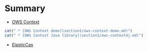 # Summary

* [OWS Context](section1/ows-context.md)
```r
cat(" * [OWS Context demo](section1/ows-context-demo.md)")
cat(" * [OWS Context Java library](section1/ows-context4j.md)")
```
* [ElasticCas](section2/elasticCas.md)
